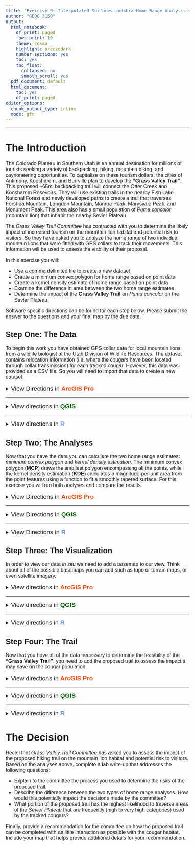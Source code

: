 ```yaml
---
title: "Exercise 9: Interpolated Surfaces and<br> Home Range Analysis <br><small>Geographic Information Systems 1 Lab</small></br>"
author: "GEOG 3150"
output:
  html_notebook:
    df_print: paged
    rows.print: 10
    theme: cosmo
    highlight: breezedark
    number_sections: yes
    toc: yes
    toc_float:
      collapsed: no
      smooth_scroll: yes
  pdf_document: default
  html_document:
    toc: yes
    df_print: paged
editor_options:
  chunk_output_type: inline
  mode: gfm
---
```


```{=html}
<style type="text/css">

h1.title {
  font-size: 40px;
  font-family: "Times New Roman", Times, serif;
  color: DarkBlue;
  text-align: center;
}

h4.author { /* Header 4 - and the author and data headers use this too  */
  font-size: 20px;
  font-family: "Times New Roman", Times, serif;
  color: DarkBlue;
  text-align: center;
}

body {
  font-family: Helvetica;
  font-size: 12pt;
}

.zoom {
  transform-origin: 40% 50% 0;
  transition: transform .2s;
  margin: 0 auto;
}
.zoom img{
	width:auto;
	height:auto;	
}
.zoom:hover {
  transform: scale(2);
}

th, td {padding: 5px;}

</style>
```
<hr></hr>

# The Introduction

The Colorado Plateau in Southern Utah is an annual destination for millions of tourists seeking a variety of backpacking, hiking, mountain biking, and caynoneering opportunities. To capitalize on these tourism dollars, the cities of Antimony, Koosharem, and Burrville plan to develop the **"Grass Valley Trail"**. This proposed ~65mi backpacking trail will connect the Otter Creek and Koosharem Resevoirs. They will use existing trails in the nearby Fish Lake National Forest and newly developed paths to create a trail that traverses Forshea Mountain, Langdon Mountain, Monroe Peak, Marysvale Peak, and Monument Peak. This area also has a small population of _Puma concolor_ (mountain lion) that inhabit the nearby Sevier Plateau.

The _Grass Valley Trail Committee_ has contracted with you to determine the likely impact of increased tourism on the mountain lion habitat and potential risk to visitors. So they have asked you to analyze the home range of two individual mountain lions that were fitted with GPS collars to track their movements. This information will be used to assess the viability of their proposal.

In this exercise you will:

-   Use a comma delimited file to create a new dataset
-   Create a minimum convex polygon for home range based on point data
-   Create a kernel density estimate of home range based on point data
-   Examine the difference in area between the two home range estimates
-   Determine the impact of the **Grass Valley Trail** on _Puma concolor_ on the Sevier Plateau

Software specific directions can be found for each step below. Please submit the answer to the questions and your final map by the due date.

## Step One: The Data

To begin this work you have obtained GPS collar data for local mountain lions from a wildlife biologist at the Utah Division of Wildlife Resources. The dataset contains relocation information (i.e. where the cougars have been located through collar transmission) for each tracked cougar. However, this data was provided as a CSV file. So you will need to import that data to create a new dataset.

<details>
<summary><big>View Directions in <b> [ArcGIS Pro]{style="color:#ff4500"} </b></big></summary>

First you will need to download the following datasets from GitHub by clicking on the link and  using right-click _Save as..._ on the page to save the \*.csv file to your project folder: 

- <a href="https://raw.githubusercontent.com/chrismgentry/GIS1-Exercise-9/main/Data/cougars.csv" target="_blank">Cougar Relocations</a>
- <a href="https://raw.githubusercontent.com/chrismgentry/GIS1-Exercise-9/main/Data/hiking_trail.csv" target="_blank">Hiking Trail Nodes</a>

In order to calculate home range you need to have your data in a projected coordinate system. Since the data is in UTM format, you will need to change your project coordinate system to **WGS 1984 UTM Zone 12N** by right-clicking on your _Map > Properties_ then going to the _Coordinate Systems_ and changing the coordinate system to Projected Coordinate System > UTM > WGS 1984 > Northern Hemisphere > WGS 1984 UTM Zone 12N. The move over to the General options and change the _Display Units_ to UTM. This will ensure that your map and data are all in the appropriate coordinate system.

<p align="center"><div class="zoom"><img src= "Images/arcgis-map-properties.png" alt="Changing Coordinate System" style="width:100%"></div></p>

Similar to [previous exercises](https://chrismgentry.github.io/GIS1-Exercise-6/#11_Step_One:_The_Data) you can now import the dataset with the cougar relocations by going to _Map Tab > Add Data -> XY Point Data_. Make sure you set the coordinate system to the one list above or _current map_ which you previously set.

<p align="center"><div class="zoom"><img src= "Images/arcgis-xy-data.png" alt="Adding Cougar Dataset" style="width:100%"></div></p>

You should now have the cougar dataset added to your Table of Contents. If you right-click on the dataset and click "Zoom to Layer" it will zoom into the full extent of that dataset. Because of the type of analysis in the next step you can keep the default basemap.

**Question No. 1**
<blockquote>
How many individuals are being tracked in this dataset?
</blockquote>

</details>

<hr></hr>

<details>
<summary><big>View directions in <b> [QGIS]{style="color: #006400"} </b></big></summary>

First you will need to download the following datasets from GitHub by clicking on the link and using right-click _Save as..._ or Crtl+click _Save as.._ on the page to save the \*.csv file to your project folder: 

- <a href="https://raw.githubusercontent.com/chrismgentry/GIS1-Exercise-9/main/Data/cougars.csv" target="_blank">Cougar Relocations</a>
- <a href="https://raw.githubusercontent.com/chrismgentry/GIS1-Exercise-9/main/Data/hiking_trail.csv" target="_blank">Hiking Trail Nodes</a>

In order to calculate home range you need to have your data in a projected coordinate system. So you will need to change your project CRS to ```EPSG: 32612 WGS 84/UTM zone 12N```. Now add the _comma delimited_ (or csv) file to  your project by clicking on the <img src= "Images/csv_image.png" alt="Add Delimited Text Layer" width="20" height="20"> button in the left vertical menu or selecting it on the menu bar through _Layer > Add Layer > Add Delimited Text Layer_. In the resulting window, remember to click the button <img src= "Images/file_path.png" alt="Browse File Path" width="20" height="20"> to browse to the location of the data. The _layer name_ will automatically populate or you can change this by typing a new name in the _Layer name_ field. Next, select **CSV (comma separated values)** in the _File Format_ options. You should use the project CRS for the _Geometry Definition_ and make sure the _X Field_ and _Y Field_ are set to the <u>proper UTM columns</u>. Finally at the bottom of the window click **Add**. 

<p align="center"><img src= "Images/delimited_text.png" alt="Data Source Manager|Delimited Text" width="440" height="520"></p>

Alternatively, you could follow the directions from [Exercise 6, Step 1](https://chrismgentry.github.io/GIS1-Exercise-6/#11_Step_One:_The_Data) using the MMQGIS plugin to load the file directly from the URL. Just be sure to set the latitude and longitude value fields for the UTM information.

Now you can close the _Delimited Text_ window. The resulting dataset is added to your layers as a temporary file. It can still be used for analysis and display purposes, but if you close the project the layer may be removed. To make it a permanent dataset, select the temporary dataset in the layers area, and on the menu bar choose _Layers > Save As…_ Alternatively you can right-click or Crtl+click on a Mac and choose _Export > Save features as..._

<p align="center"><img src= "Images/qgis_dataset.png" alt="View of new dataset" width="640" height="506"></p>

**Question No. 1**
<blockquote>
How many individuals are being tracked in this dataset?
</blockquote>
</details>

<hr></hr>

<details><summary><big>View directions in <b> [R]{style="color: #6495ED"} </b></span></big></summary>
Before you begin, you will need to open the [Ex9 Colab Notebook](https://github.com/chrismgentry/GIS1-Exercise-9/blob/main/GIS1_EX9.ipynb) and insert **tocolab** after _github_ in the URL to open in the _Colab Environment_. As you have seen before, R requires various packages to complete certain analyses. In this exercise you will be using **tidyverse, OpenStreetMaps, ggfortify, maptools, and rgeos**. To install and load the packages we will use the following script:

``` r
packages <- c("adehabitatHR","ggfortify","OpenStreetMap","tidyverse","maptools","rgeos")
sapply(packages, install.packages, character.only=TRUE)
sapply(packages, require, character.only=TRUE)
```

Now that you have the packages required for the exercise you can read in the _csv_ file and view the resulting dataset. Using the ```read.csv``` command and a URL to the data on GitHub you will import and examine the data.

```r
cougars <- read.csv("https://raw.githubusercontent.com/chrismgentry/GIS1-Exercise-9/main/Data/cougars.csv")
head(cougars)
```

You can also plot the simple XY data to examine the spread of the dataset.
```r
ggplot(cougars) + geom_point(aes(utm_east, utm_north)) + 
                  labs(x="Easting", y="Northing") +
                  guides(color=guide_legend("Identification")) +
                  theme_bw() + theme(legend.position = "top") +
                  theme(axis.text.y = element_text(angle=90, hjust=0.5)) +
                  theme(panel.grid.major = element_blank(),
                        panel.grid.minor = element_blank()) +
                  xlim(405000,425000)
```

**Question No. 1**
<blockquote>
How many individuals are being tracked in this dataset?
</blockquote>

</details>

## Step Two: The Analyses

Now that you have the data you can calculate the two home range estimates: _minimum convex polygon_ and _kernel density estimation_. The minimum convex polygon (**MCP**) draws the smallest polygon encompassing all the points, while the kernel density estimation (**KDE**) calculates a magnitude-per-unit area from the point features using a function to fit a smoothly tapered surface. For this exercise you will run both analyses and compare the results.

<details>
<summary><big>View Directions in <b> [ArcGIS Pro]{style="color:#ff4500"} </b></big></summary>

In the previous step you loaded the relocations and added the layer to your view. Now you will use several tools from the _Toolbox_ <img src= "Images/arcgis-toolbox-button.jpg" alt="Toolbox" width="20" height="20"> to complete the analyses including:

- Minimum Bounding Geometry (minimum convex polygon)
- Kernel Density Estimation
- Calculate Geometry
- Reclassify
- Raster to Polygon

To create the minimum convex polygon you will use the `Minimum Bounding Geometry` tool that can be found by using the name as a search term in _Toolbox_ from the Analysis Tab. You will use the **cougar** dataset for the _Input Features_, navigate to your project folder and give the \*.shp file a name in the _Output Feature Class_ options, and select **convex hull** for the _Geometry Type_. For _Group Option_ select All. Leave the box for geometry characteristics unchecked.

<p align="center"><div class="zoom"><img src= "Images/arcgis-mcp-dialog.png" alt="Creating the Minimum Bounding Geometry" style="width:100%"></div></p>

You should now have a bounding geometry polygon in your layers you can style as necessary to display the information. Notice how the polygon is drawn and encompasses the data points. To create the kernel density estimation search for it in the toolbox or alternatively it can be found in the quickly link for tools on the Analysis Tab. Use the following setting for the Kernel Density analysis:

- Input point of polyline features = cougars dataset
- Population field = NONE
- Output raster = navigate to your project folder and give the file a name followed by .tif
- Output cell size = 100
- Search radius = 2000
- Area units = Square meters
- Output cell values = Densities
- Method = Planar
- Input barrier featues = Leave this blank

<p align="center"><div class="zoom"><img src= "Images/arcgis-kde-dialog.png" alt="Creating the Kernel Density Estimation" style="width:100%"></div></p>

Before moving on with any additional analysis, you will reclassify the KDE output to four (4) classes. To do this search for **Reclassify** in the geoprocessing tools. In parentheses behind the tools name you will see the name of the package it is being selected from. You want to choose the `Reclassify` tool from the _Spatial Analyst Tools_ package. In the Reclassify pane select the kernel density file you just created as the _Input Raster_ and click **Classify**. In the Window select 4 classes and click OK. Finally, in the _Output raster_ option navigate to your project folder and be sure to save the file as a .tif then click Run.

<p align="center"><div class="zoom"><img src= "Images/arcgis-reclassify.png" alt="Classifying the KDE to 4 classes" style="width:100%"></div></p>

Next, in order to calculate the area of the new classified KDE you will need to conver it to a polygon feature class. In _Tools_ you can search for "Raster to Polygon" and add the new reclassifed KDE as the _Input Raster_, select "Value" for the _Field_ parameter, and use the browse button to navigate to your project folder and give the new file a .shp file name in the _Output Polygon Features_ parameter. Be sure to click the _Simply polygons_ and _Create multipart features_ boxes and click Run.

<p align="center"><div class="zoom"><img src= "Images/arcgis-raster-to-polygon.png" alt="Creating Polygons from Raster" style="width:100%"></div></p>

This will create a series of overlapping polygons representing each of the four classes.  

- Class 1 = Low levels of relocations
- Class 2 = Moderate levels of relocations
- Class 3 = High levels of relocations
- Class 4 = Very high level of relocations

However, because they are overlapping polygons, Class 1 makes up the entire surface area including those in the higher categories that are overlapping the data (e.g. Class 4 locations will overlap Class 1, so the "area" of Class 1 makes up the entire surface area). Since the development of the KDE ranges from the extent of the point values, some areas without relocations were calculated in the development of the polygons. So before continuing use the **Clip** geoprocessing tool to clip the KDE based on the MCP.

With the new clipped KDE polygons created you need to add a new field to calculate the area. Open the attribute table and click the _Add Field_ button <img src= "Images/arcgis-add-field-button.jpg" alt="Toolbox" width="40" height="20"> and provide a _Field Name_ of Area to the new variable. Click Float as the _Data Type_ and Numeric as the _Number Format_. You can now close the fields tab and save the edits. On the new variable in the attribute table right-click on Area and click _Calculate Geometry_. On the new pane select the clipped KDE-polygon layer as the _Input Features_, choose Area as the _Target Field_ and Area as the _Property_. For _Area Units_ select square meters and be sure that the _Coordinate system_ matches the CRS of your project and click OK. Re peat this process for the MCP polygon you created earlier.

<p align="center"><div class="zoom"><img src= "Images/arcgis-calculate-geometry.png" alt="Calculate Geometry Field" style="width:100%"></div></p>

**Question No. 2**
<blockquote>
What is the area of the Minimum Convex Polygon?<br>
What is the area of the Kernel Density Estimation?
</blockquote>

</details>

<hr></hr>

<details>
<summary><big>View Directions in <b> [QGIS]{style="color:#006400"} </b></big></summary>

In the previous step you loaded the relocations and added the layer to your view. Now you will use several tools from the _Processing Toolbox_ &nbsp;<img src= "Images/qgis_toolbox.png" alt="Processing Toolbox" width="20" height="20"> to complete the analyses including:

- Minimum bounding geometry
- Add geometry attributes
- Heat map (Kernel Density Estimation)
- Raster calculator
- Polygonize (raster to vector)

To create the _minimum convex polygon_ you will use the ```Minimum bounding geometry``` tool that can be found in the _Processing Toolbox_ under **Vector geometry**. Alternatively you can search for it in the toolbox search bar. You will use the **cougar** dataset for the _Input layer_, and **Convex hull** for the _Geometry type_. All other options you can leave as the default. Remember this will create a temporary layer which you can choose to make permanent or rename in your layers for clarity. 

<p align="center"><img src= "Images/qgis_mbg.png" alt="Minimum bounding geometry options" width="482" height="387"></p>

You should now have a _Bounding geometry_ polygon in your layers you can style as necessary to display the information. By viewing the _attribute table_ you can see the area (in square meters) of the polygon. 

Creating the **KDE** estimate will take a few more steps before you can obtain the statistical information for comparison. Because the _kernel density estimation_ creates a raster dataset, you will classify the data using the ```raster calculator``` and convert the classified values to a vector with ```polygonize``` before examining the statistics. 

To begin this analysis you need to open the ```Heatmap (Kernel Density Estimation)``` tool from **Interpolation** in the _Processing Toolbox_. In the _input layer_ you will use the **cougar** dataset, set a _Radius_ of 2000, a _pixel size_ of 100, and set the _Kernel shape_ to _Epanechnikov_. 

<p align="center"><img src= "Images/qgis_heatmap.png" alt="Heatmap (KDE) options" width="480" height="386"></p>

Now click **Run**. This will create a **KDE** and add it to your layers. You can style the _heatmap_ using _symbology_ under the _properties_ menu for the data. IN order to get more information out of this analysis you need to **reclassify** the raster into the following categories:

- Level 1 = 0 to 60, low levels of relocations
- Level 2 = 61 to 120, moderate levels of relocations
- Level 3 = 121 to 180, high levels of relocations
- Level 4 = Greater than 180, very high level of relocations 

To do this you will use the ```Raster Calculator``` located under _Raster_ on the _Menu Bar_ or under _Raster analysis_ in the _Processing Toolbox_. In the _Layers_ section you should see the available raster layers in your current project. In the _Expression_ box you will paste the following SQL expression:

```
("Heatmap@1" <= 60) * 1 + 
(("Heatmap@1" > 60)  AND  ("Heatmap@1" <= 120)) * 2 + 
(("Heatmap@1" > 120)  AND  ("Heatmap@1" <= 180)) * 3 + 
("Heatmap@1" > 180) * 4
```

Where **"Heatmap\@1"** is the name of the _KDE_ output from the previous step. This will convert all of the values to a range of 1-4 indicating the level of relocations. In the section for _Reference layer(s) (used for automated extent, cellsize, and CRS)[optional]_ you should click the _browse file path_ button <img src= "Images/file_path.png" alt="Browse File Path" width="20" height="20"> to add the **Heatmap** (or the name of your _KDE_ file). Make the _Cell size_ to 100, using the dropdown menu next to the _Output extent [optional]_ select **Calculate from Layer** and choose your _Heatmap_. For the _Output CRS [optional]_ select the project CRS and then click **Run**.

<p align="center"><img src= "Images/qgis_rc.png" alt="Raster calculator options" width="430" height="502"></p>

This will add the reclassified heatmap to you layers. Now you can use ```Polygonize (raster to vector)``` found under _Raster > Conversion_ on the menur bar or _GDAL > Raster conversion_ in the _Processing Toolbox_. In the _Polygonize (Raster to Vector)_ window choose your reclassified KDE created in the previous step as the _Input layer_ and click **Run**. This will add another layer (usually called "Vectorized" if set as a temporary file) that turned the raster data to vector polygons. Finally, we need to use the **Add geometry attributes** found under _Vector > Geometry Tools_ on the menu bar or _Vector geometry_ in the _Processing Toolbox_. This will add columns for **Area** and **Perimeter** to the attribute table for the vectorized dataset. You will need to add the _vectorized_ layer as the **Input layer**, _Layer CRS_ for the **Calculate using** field and click **Run**.

<p align="center"><img src= "Images/qgis_geometries.png" alt="Add geometry attributes" width="426" height="222"></p>

Finally, if you click the **Show Statistical Summary** button <img src= "Images/qgis_statistics.png" alt="Show statistical summary" width="20" height="20"> on the primary horizontal menu, a new _Statistics_ panel will be added to your layout. By selecting the _Added geometry info_ layer (or the name of the file from the previous step) and choosing _area_ you can see a summary of the statistical information. The total area in the _KDE Estimation_ will be found in the **Sum** statistic.

**Question No. 2**
<blockquote>
What is the area of the Minimum Convex Polygon?<br>
What is the area of the Kernel Density Estimation?
</blockquote>
</details>

<hr></hr>

<details>
<summary><big>View Directions in <b> [R]{style="color:#6495ED"} </b></big></summary>

For this exercise you will use the ```adehabitat``` package to calculate both the _MCP_ and _KDE_ polygons. Because this package uses specialized functions you need to convert your XY data to a class of data called _SpatialPoints_. Once the spatial data is created you can run both the MCP and KDE analyses for the dataset you obtained above.

Because the analyses need to be calculated using metric values, you will use the **utm-east** and **utm-north** columns in the dataset to create a set of coordinates with a _SpatialPoints_ class that will be used in the calculation of the polygons.

```r
x <- cougars$utm_east
y <- cougars$utm_north
xy <- as.data.frame(cbind(x,y))
coordinates(xy) <- ~x+y
```

With this new _XY_ dataset you can now create the **MCP** and **KDE** estimates for the cougar relocations. You will start with the **MCP** polygon. Using the ```mcp``` function in the ```adehabitat``` package, you will create the estimated _MCP home range_. Then you will need to convert the resulting _SpatialPolygonsDataFrame_ to a format that can be plotted using ```ggpolt2```. Currently you will use the ```fortify``` function, however as functions are deprecated over time, ```tidy``` as part of the ```broom``` package can also be used for this process.

```r
mcp.out <- mcp(xy, percent=100, unout="ha")
mcp.poly <- fortify(mcp.out)
```

In the script above you can see the area of the _minimum convex polygon_ is being measured in hectares. To determine the area of the _MCP_ you can type ```mcp.out$area``` to print the measurement.

While the _MCP_ creates a single bounding polygon, _kernel density estimates_ often are used to create multiple polygons that can be used similar to a _hotpsot analysis_. This requires a few additional steps as compared to the _MCP_ example above. Before converting the _SpatialPolygonsDataframe_ you will need to create multiple estimates from the dataset by varying the percentage level for the home range estimation. Essentially, higher percentage levels will encompass areas with very few relocations and lower percentage levels will encompass areas with a dense number of relocations. For this analysis you will create estimates based on:

- 100% level = includes low to very high levels of relocations
- 75% level = includes moderate to very high levels of relocations
- 50% level = includes high to very high levels of relocations
- 25% level = includes only very high level of relocations

Once these estimates are created you will need to ```fortify``` each of the polygons so they can be displayed with ```ggplot2```.

```r
kde <- kernelUD(xy, h=2000, kern="epa", grid=100)
kde100 <- getverticeshr(kde, 100, unout="ha")
kde75 <- getverticeshr(kde, 75, unout="ha")
kde50 <- getverticeshr(kde, 50, unout="ha")
kde25 <- getverticeshr(kde, 25, unout="ha")
kde.poly100 <- fortify(kde100)
kde.poly75 <- fortify(kde75)
kde.poly50 <- fortify(kde50)
kde.poly25 <- fortify(kde25)
```

In these KDE scripts you can print the area (hectares) of any polygon by typing ```kde##$area```, where ## is the _kde_ value from the scripts above. Viewing the area of **kde100** will allow you to view the entire area estimated by the analysis since it includes all levels of relocation.

**Question No. 2**
<blockquote>
What is the area of the Minimum Convex Polygon?<br>
What is the area of the Kernel Density Estimation?
</blockquote>
</details>

## Step Three: The Visualization

In order to view our data _in situ_ we need to add a basemap to our view. Think about all of the possible basemaps you can add such as topo or terrain maps, or even satellite imagery.

<details><summary><big>View directions in <b> [ArcGIS Pro]{style="color:#ff4500"} </b></span></big></summary>

It will be important to select an appropriate basemap for your visualization. Look through the options available in the _Basemap_ drop-down menu on the Map Tab and determine which will provide the best visualization of the data you are interested in displaying. 

<p align="center"><div class="zoom"><img src= "Images/arcgis-basemaps.png" alt="Basemap Options" style="width:100%"></div></p>

**Question No. 3**
<blockquote>
What steps would you take to add and differentiate between the individual cougars in a visualization?
</blockquote>

</details>

<hr></hr>

<details><summary><big>View directions in <b> [QGIS]{style="color:#006400"} </b></span></big></summary>
In a previous exercise you added XYZ tiles to your QGIS Browser. Remember to add new tiles such as **ESRI Satellite Imagery** to your broswer you need to Right-Click (CRTL+click on Mac) on _XYZ Tiles_ and click **"New Connection"** and add the following URL:

```
https://server.arcgisonline.com/ArcGIS/rest/services/World_Imagery/MapServer/tile/{z}/{y}/{x}
```

In [Exercise 6, Step 1](https://chrismgentry.github.io/GIS1-Exercise-6/#11_Step_One:_The_Data) you were provided with directions to create connections for satellite imagery, street maps, and topographic maps. Remember to arrange your layers so that you can visualize all of the data you are interested in examining.

<p align="center"><img src= "Images/qgis_output.png" alt="QGIS Output" width="680" height="350"></p>

**Question No. 3**
<blockquote>
What steps would you take to add and differentiate between the individual cougars in a visualization?
</blockquote>

</details>

<hr></hr>

<details><summary><big>View directions in <b> [R]{style="color:#6495ED"} </b></span></big></summary>
To obtain imagery for this project you are again going to use ```OpenStreetMap``` to connect to **Bing Aerial Imagery**. Although you used the UTM values for the analysis, _OpenStreetMap_ only uses geographic coordinates for their imagery. So you will obtain the image first and then reproject it to the appropriate UTM zone.

In the following script you will be using the minimum and maximum values from _cougars_ longitude and latitude columns to set the bounding coordinates. To avoid any point being located on the edge of the image we are going to add a 0.05 degree buffer to each value. 

```r
imagery <- openmap(c(max(cougars$lat+0.05),min(cougars$long-0.05)),
                   c(min(cougars$lat-0.07),max(cougars$long+0.05)),
                   type = "bing")
```

Now you will convert the imagery projection from geographic coordinates to UTM Zone 12.

```r
imagery_utm <- openproj(imagery, 
                        projection = "+proj=utm +zone=12 +datum=WGS84 +units=m +no_defs")
```
                        
With this imagery now you can plot the _MCP_ and _KDE_ polygons as well as the data points if necessary.

```r
autoplot.OpenStreetMap(imagery_utm, expand = TRUE) + 
theme_bw() + theme(legend.position = "bottom") +
geom_polygon(data = kde.poly100, aes(x=long, y=lat, group=group), color = NA, fill = 'lightyellow') +
geom_polygon(data = kde.poly75, aes(x=long, y=lat, group=group), color = NA, fill = 'gold') +
geom_polygon(data = kde.poly50, aes(x=long, y=lat, group=group), color = NA, fill = 'darkorange') +
geom_polygon(data = kde.poly25, aes(x=long, y=lat, group=group), color = NA, fill = 'darkred') +
geom_polygon(data = mcp.poly, aes(x=long, y=lat), color = "red", fill = NA, alpha = 0.8, size = 1) +
geom_point(data = cougars, aes(x=utm_east, y=utm_north), alpha = 0.1) +
labs(x="Easting", y="Northing") + guides(color=guide_legend("Identifier")) +
theme(legend.position="bottom") +
theme(axis.text.y = element_text(angle=90, hjust=0.5))
```

**Question No. 3**
<blockquote>
What steps would you take to differentiate between the individual cougars in this visualization?
</blockquote>

</details>

## Step Four: The Trail

Now that you have all of the data necessary to determine the feasibility of the **"Grass Valley Trail"**, you need to add the proposed trail to assess the impact it may have on the cougar population.

<details><summary><big>View directions in <b> [ArcGIS Pro]{style="color:#ff4500"} </b></span></big></summary>
In the first step you should have downloaded the **hiking_trails** dataset from GitHub. If you skipped that step you will need to download the <a href="https://raw.githubusercontent.com/chrismgentry/GIS1-Exercise-9/main/Data/hiking_trail.csv" target="_blank">dataset</a> now. Similar to [Step 1](https://chrismgentry.github.io/GIS1-Exercise-9/#11_Step_One:_The_Data) on the Map Tab go to _Add Data -> XY Point Data_. Be sure the coordinate system is set appropriate for the data. In _Tools_ search for **Points to Line** and select the downloaded CSV file as the _Input Features_, navigate to your project folder and save the .shp file in the _Output Feature Class_. Leave the _Line Field_ blank and set the _Sort Field_ to node and click Run.

<p align="center"><div class="zoom"><img src= "Images/arcgis-point-to-line.png" alt="Points to Line" style="width:100%"></div></p>

Now you should have a line representing the proposed **Grass Valley Trail** that you can style appropriately to help examine all of the data.

**Question No. 4**
<blockquote>
Does the trail cross any areas calculated as _high_ or _very high_ use based on the _KDE_ analysis?
</blockquote>

</details>

<hr></hr>

<details><summary><big>View directions in <b> [QGIS]{style="color:#006400"} </b></span></big></summary>
In the first step you should have downloaded the **hiking_trails** dataset from _GitHub_. If you skipped that step you will need to download the [dataset](https://raw.githubusercontent.com/chrismgentry/GIS1-Exercise-9/main/Data/hiking_trail.csv) now. Similarly to step one, the data is formatted as a _\.csv_ file so you will need to use _Add Delimited Text Layer_ <img src= "Images/csv_image.png" alt="Add Delimited Text Layer" width="20" height="20"> to import the dataset. Once added to your layers you can use the **points to path** tool located in _Vector creation_ in the _Processing Toolbox_. In the _Input point layer_ parameter choose the **hiking_trail** dataset and in _Order field_ choose **node**. You can leave the remainder of the options as default and click **Run**.

<p align="center"><img src= "Images/qgis_p2p.png" alt="QGIS Output" width="482" height="387"></p>

Now you should have a line representing the proposed **Grass Valley Trail** that you can style appropriately to help examine all of the data.

**Question No. 4**
<blockquote>
Does the trail cross any areas calculated as _high_ or _very high_ use based on the _KDE_ analysis?
</blockquote>

</details>

<hr></hr>

<details><summary><big>View directions in <b> [R]{style="color:#6495ED"} </b></span></big></summary>
Similarly to step one, you are going to use ```read.csv``` and a URL from GitHub to import the data for the proposed **"Grass Valley Trail"**.

```r
trail <- read.csv('https://raw.githubusercontent.com/chrismgentry/GIS1-Exercise-9/main/Data/hiking_trail.csv')
```

In the previous step you created a visualization that allowed you to overlay the _MCP_ and _KDE_ polygons on aerial imagery as well as the relocations. To convert the **"Grass Valley Trail"** import from above, which is point data, to a line, you need to add the following script to visualization from above:

```
geom_path(data = trail, aes(x = x ,y = y), size = 1, linetype = 1)
```
Remember, ```ggplot2``` draws each layer over the previous. So if you want the proposed trail to be the top layer, it should be the last one drawn.

```r
autoplot.OpenStreetMap(imagery_utm, expand = TRUE) + 
theme_bw() + theme(legend.position = "bottom") +
geom_polygon(data = kde.poly100, aes(x=long, y=lat, group=group), color = NA, fill = 'lightyellow') +
geom_polygon(data = kde.poly75, aes(x=long, y=lat, group=group), color = NA, fill = 'gold') +
geom_polygon(data = kde.poly50, aes(x=long, y=lat, group=group), color = NA, fill = 'darkorange') +
geom_polygon(data = kde.poly25, aes(x=long, y=lat, group=group), color = NA, fill = 'darkred') +
geom_polygon(data = mcp.poly, aes(x=long, y=lat), color = "red", fill = NA, alpha = 0.8, size = 1) +
geom_path(data = trail, aes(x = x ,y = y), size = 1, linetype = 1) +
labs(x="Easting", y="Northing") + guides(color=guide_legend("Identifier")) +
theme(legend.position="bottom") +
theme(axis.text.y = element_text(angle=90, hjust=0.5))
```

**Question No. 4**
<blockquote>
Does the trail cross any areas calculated as _high_ or _very high_ use based on the _KDE_ analysis?
</blockquote>

</details>

# The Decision
Recall that _Grass Valley Trail Committee_ has asked you to assess the impact of the proposed hiking trail on the mountain lion habitat and potential risk to visitors. Based on the analyses above, complete a lab write-up that addresses the following questions:

- Explain to the committee the process you used to determine the risks of the proposed trail.
- Describe the difference between the two types of home range analyses. How would this potentially impact the decisions made by the committee? 
- What portion of the proposed trail has the highest likelihood to traverse areas of the _Sevier Plateau_ that are frequently (high to very high categories) used by the tracked cougars?

Finally, provide a recommendation for the committee on how the proposed trail can be completed with as little interaction as possible with the cougar habitat. Include your map that helps provide additional details for your recommendation.